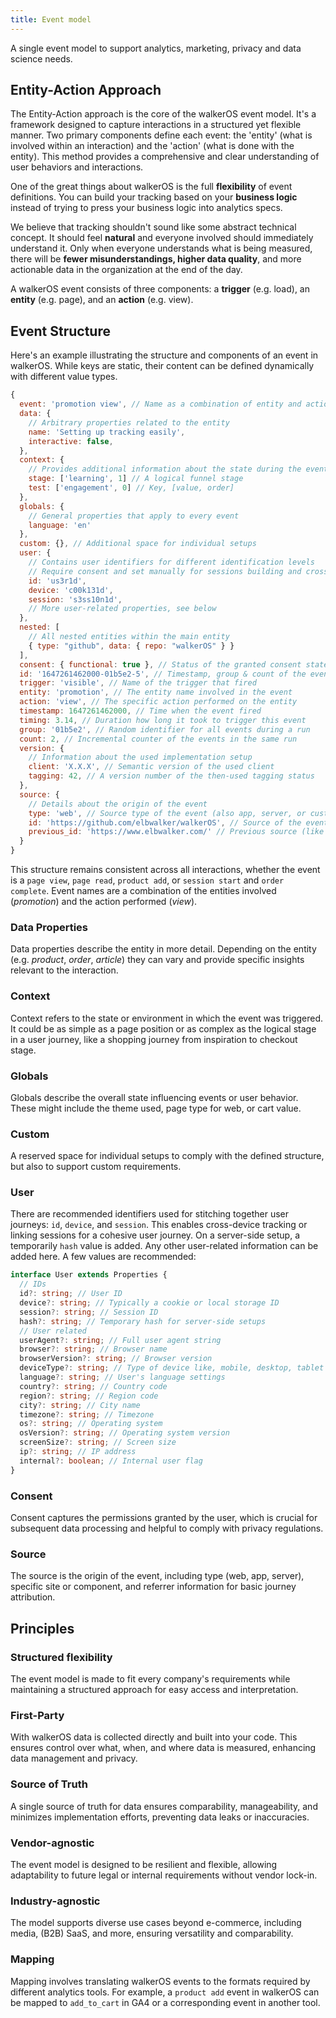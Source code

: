 ```yaml
---
title: Event model
---
```


A single event model to support analytics, marketing, privacy and data science
needs.

## Entity-Action Approach

The Entity-Action approach is the core of the walkerOS event model. It's a
framework designed to capture interactions in a structured yet flexible manner.
Two primary components define each event: the 'entity' (what is involved within
an interaction) and the 'action' (what is done with the entity). This method
provides a comprehensive and clear understanding of user behaviors and
interactions.

One of the great things about walkerOS is the full **flexibility** of event
definitions. You can build your tracking based on your **business logic**
instead of trying to press your business logic into analytics specs.

We believe that tracking shouldn't sound like some abstract technical concept.
It should feel **natural** and everyone involved should immediately understand
it. Only when everyone understands what is being measured, there will be **fewer
misunderstandings, higher data quality**, and more actionable data in the
organization at the end of the day.

A walkerOS event consists of three components: a **trigger** (e.g. load), an
**entity** (e.g. page), and an **action** (e.g. view).

## Event Structure

Here's an example illustrating the structure and components of an event in
walkerOS. While keys are static, their content can be defined dynamically with
different value types.

```js
{
  event: 'promotion view', // Name as a combination of entity and action
  data: {
    // Arbitrary properties related to the entity
    name: 'Setting up tracking easily',
    interactive: false,
  },
  context: {
    // Provides additional information about the state during the event
    stage: ['learning', 1] // A logical funnel stage
    test: ['engagement', 0] // Key, [value, order]
  },
  globals: {
    // General properties that apply to every event
    language: 'en'
  },
  custom: {}, // Additional space for individual setups
  user: {
    // Contains user identifiers for different identification levels
    // Require consent and set manually for sessions building and cross-device
    id: 'us3r1d',
    device: 'c00k131d',
    session: 's3ss10n1d',
    // More user-related properties, see below
  },
  nested: [
    // All nested entities within the main entity
    { type: "github", data: { repo: "walkerOS" } }
  ],
  consent: { functional: true }, // Status of the granted consent state(s)
  id: '1647261462000-01b5e2-5', // Timestamp, group & count of the event
  trigger: 'visible', // Name of the trigger that fired
  entity: 'promotion', // The entity name involved in the event
  action: 'view', // The specific action performed on the entity
  timestamp: 1647261462000, // Time when the event fired
  timing: 3.14, // Duration how long it took to trigger this event
  group: '01b5e2', // Random identifier for all events during a run
  count: 2, // Incremental counter of the events in the same run
  version: {
    // Information about the used implementation setup
    client: 'X.X.X', // Semantic version of the used client
    tagging: 42, // A version number of the then-used tagging status
  },
  source: {
    // Details about the origin of the event
    type: 'web', // Source type of the event (also app, server, or custom one)
    id: 'https://github.com/elbwalker/walkerOS', // Source of the event's origin
    previous_id: 'https://www.elbwalker.com/' // Previous source (like referrer)
  }
}
```

This structure remains consistent across all interactions, whether the event is
a `page view`, `page read`, `product add`, or `session start` and
`order complete`. Event names are a combination of the entities involved
(_promotion_) and the action performed (_view_).

### Data Properties

Data properties describe the entity in more detail. Depending on the entity
(e.g. _product_, _order_, _article_) they can vary and provide specific insights
relevant to the interaction.

### Context

Context refers to the state or environment in which the event was triggered. It
could be as simple as a page position or as complex as the logical stage in a
user journey, like a shopping journey from inspiration to checkout stage.

### Globals

Globals describe the overall state influencing events or user behavior. These
might include the theme used, page type for web, or cart value.

### Custom

A reserved space for individual setups to comply with the defined structure, but
also to support custom requirements.

### User

There are recommended identifiers used for stitching together user journeys:
`id`, `device`, and `session`. This enables cross-device tracking or linking
sessions for a cohesive user journey. On a server-side setup, a temporarily
`hash` value is added. Any other user-related information can be added here. A
few values are recommended:

```ts
interface User extends Properties {
  // IDs
  id?: string; // User ID
  device?: string; // Typically a cookie or local storage ID
  session?: string; // Session ID
  hash?: string; // Temporary hash for server-side setups
  // User related
  userAgent?: string; // Full user agent string
  browser?: string; // Browser name
  browserVersion?: string; // Browser version
  deviceType?: string; // Type of device like, mobile, desktop, tablet
  language?: string; // User's language settings
  country?: string; // Country code
  region?: string; // Region code
  city?: string; // City name
  timezone?: string; // Timezone
  os?: string; // Operating system
  osVersion?: string; // Operating system version
  screenSize?: string; // Screen size
  ip?: string; // IP address
  internal?: boolean; // Internal user flag
}
```

### Consent

Consent captures the permissions granted by the user, which is crucial for
subsequent data processing and helpful to comply with privacy regulations.

### Source

The source is the origin of the event, including type (web, app, server),
specific site or component, and referrer information for basic journey
attribution.

## Principles

### Structured flexibility

The event model is made to fit every company's requirements while maintaining a
structured approach for easy access and interpretation.

### First-Party

With walkerOS data is collected directly and built into your code. This ensures
control over what, when, and where data is measured, enhancing data management
and privacy.

### Source of Truth

A single source of truth for data ensures comparability, manageability, and
minimizes implementation efforts, preventing data leaks or inaccuracies.

### Vendor-agnostic

The event model is designed to be resilient and flexible, allowing adaptability
to future legal or internal requirements without vendor lock-in.

### Industry-agnostic

The model supports diverse use cases beyond e-commerce, including media, (B2B)
SaaS, and more, ensuring versatility and comparability.

### Mapping

Mapping involves translating walkerOS events to the formats required by
different analytics tools. For example, a `product add` event in walkerOS can be
mapped to `add_to_cart` in GA4 or a corresponding event in another tool.
